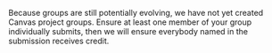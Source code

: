 Because groups are still potentially evolving, we have not yet created Canvas project groups.
Ensure at least one member of your group individually submits,
then we will ensure everybody named in the submission receives credit.
